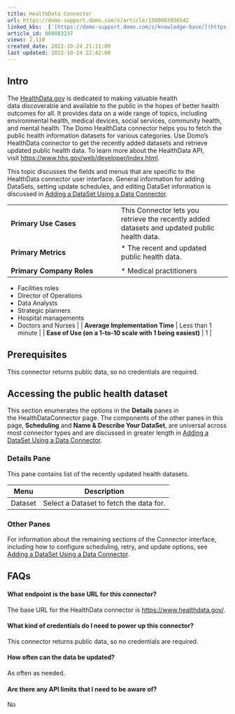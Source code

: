 ```yaml
---
title: HealthData Connector
url: https://domo-support.domo.com/s/article/1500003956542
linked_kbs:  ['[https://domo-support.domo.com/s/knowledge-base/](https://domo-support.domo.com/s/knowledge-base/)', '[https://domo-support.domo.com/s/](https://domo-support.domo.com/s/)', '[https://domo-support.domo.com/s/topic/0TO5w000000ZammGAC](https://domo-support.domo.com/s/topic/0TO5w000000ZammGAC)', '[https://domo-support.domo.com/s/topic/0TO5w000000ZanLGAS](https://domo-support.domo.com/s/topic/0TO5w000000ZanLGAS)', '[https://domo-support.domo.com/s/topic/0TO5w000000ZaoQGAS](https://domo-support.domo.com/s/topic/0TO5w000000ZaoQGAS)', '[https://domo-support.domo.com/s/article/360042926274](https://domo-support.domo.com/s/article/360042926274)', '[https://domo-support.domo.com/s/article/1500003956542](https://domo-support.domo.com/s/article/1500003956542)', '[https://domo-support.domo.com/s/topic/0TO5w000000ZaoQGAS/api-connectors](https://domo-support.domo.com/s/topic/0TO5w000000ZaoQGAS/api-connectors)', '[https://domo-support.domo.com/s/article/360043429933](https://domo-support.domo.com/s/article/360043429933)', '[https://domo-support.domo.com/s/article/360043429953](https://domo-support.domo.com/s/article/360043429953)', '[https://domo-support.domo.com/s/article/360042925494](https://domo-support.domo.com/s/article/360042925494)', '[https://domo-support.domo.com/s/article/360043429913](https://domo-support.domo.com/s/article/360043429913)', '[https://domo-support.domo.com/s/article/4408174643607](https://domo-support.domo.com/s/article/4408174643607)', '[https://domo-support.domo.com/s/login/](https://domo-support.domo.com/s/login/)']
article_id: 000003237
views: 2,110
created_date: 2022-10-24 21:11:00
last updated: 2022-10-24 22:42:00
---
```




Intro
-----


The [HealthData.gov](http://HealthData.gov) is dedicated to making valuable health data discoverable and available to the public in the hopes of better health outcomes for all. It provides data on a wide range of topics, including environmental health, medical devices, social services, community health, and mental health. The Domo HealthData connector helps you to fetch the public health information datasets for various categories. Use Domo’s HealthData connector to get the recently added datasets and retrieve updated public health data. To learn more about the HealthData API, visit [https://www.hhs.gov/web/developer/index.html](https://www.hhs.gov/web/developer/index.html "https://www.hhs.gov/web/developer/index.html").


This topic discusses the fields and menus that are specific to the HealthData connector user interface. General information for adding DataSets, setting update schedules, and editing DataSet information is discussed in [Adding a DataSet Using a Data Connector](/s/article/360042926274).




|  |  |
| --- | --- |
| **Primary Use Cases** | This Connector lets you retrieve the recently added datasets and updated public health data. |
| **Primary Metrics** | * The recent and updated public health data.
 |
| **Primary Company Roles** | * Medical practitioners
* Facilities roles
* Director of Operations
* Data Analysts
* Strategic planners
* Hospital managements
* Doctors and Nurses
 |
| **Average Implementation Time** | Less than 1 minute |
| **Ease of Use (on a 1-to-10 scale with 1 being easiest)** | 1 |


Prerequisites
-------------


This connector returns public data, so no credentials are required.


Accessing the public health dataset
-----------------------------------


This section enumerates the options in the **Details** panes in the HealthDataConnector page. The components of the other panes in this page, **Scheduling** and **Name & Describe Your DataSet**, are universal across most connector types and are discussed in greater length in [Adding a DataSet Using a Data Connector](/s/article/360042926274).


### Details Pane


This pane contains list of the recently updated health datasets.




| Menu | Description |
| --- | --- |
| Dataset | Select a Dataset to fetch the data for. |


### Other Panes


For information about the remaining sections of the Connector interface, including how to configure scheduling, retry, and update options, see [Adding a DataSet Using a Data Connector](/s/article/360042926274).


FAQs
----


#### What endpoint is the base URL for this connector?


The base URL for the HealthData connector is <https://www.healthdata.gov/>.


#### What kind of credentials do I need to power up this connector?


This connector returns public data, so no credentials are required.


#### How often can the data be updated?


As often as needed.


#### Are there any API limits that I need to be aware of?


No

